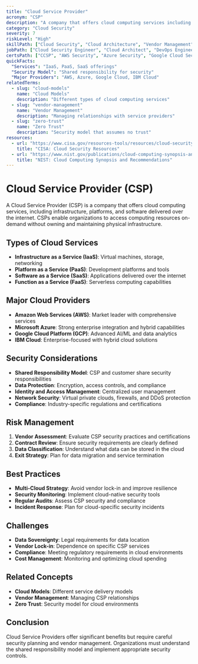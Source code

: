 ```yaml
---
title: "Cloud Service Provider"
acronym: "CSP"
description: "A company that offers cloud computing services including infrastructure, platforms, and software delivered over the internet."
category: "Cloud Security"
severity: 7
riskLevel: "High"
skillPath: ["Cloud Security", "Cloud Architecture", "Vendor Management"]
jobPath: ["Cloud Security Engineer", "Cloud Architect", "DevOps Engineer"]
certsPath: ["CCSP", "AWS Security", "Azure Security", "Google Cloud Security"]
quickFacts:
  "Services": "IaaS, PaaS, SaaS offerings"
  "Security Model": "Shared responsibility for security"
  "Major Providers": "AWS, Azure, Google Cloud, IBM Cloud"
relatedTerms:
  - slug: "cloud-models"
    name: "Cloud Models"
    description: "Different types of cloud computing services"
  - slug: "vendor-management"
    name: "Vendor Management"
    description: "Managing relationships with service providers"
  - slug: "zero-trust"
    name: "Zero Trust"
    description: "Security model that assumes no trust"
resources:
  - url: "https://www.cisa.gov/resources-tools/resources/cloud-security"
    title: "CISA: Cloud Security Resources"
  - url: "https://www.nist.gov/publications/cloud-computing-synopsis-and-recommendations"
    title: "NIST: Cloud Computing Synopsis and Recommendations"
---
```


# Cloud Service Provider (CSP)

A Cloud Service Provider (CSP) is a company that offers cloud computing services, including infrastructure, platforms, and software delivered over the internet. CSPs enable organizations to access computing resources on-demand without owning and maintaining physical infrastructure.

## Types of Cloud Services
- **Infrastructure as a Service (IaaS)**: Virtual machines, storage, networking
- **Platform as a Service (PaaS)**: Development platforms and tools
- **Software as a Service (SaaS)**: Applications delivered over the internet
- **Function as a Service (FaaS)**: Serverless computing capabilities

## Major Cloud Providers
- **Amazon Web Services (AWS)**: Market leader with comprehensive services
- **Microsoft Azure**: Strong enterprise integration and hybrid capabilities
- **Google Cloud Platform (GCP)**: Advanced AI/ML and data analytics
- **IBM Cloud**: Enterprise-focused with hybrid cloud solutions

## Security Considerations
- **Shared Responsibility Model**: CSP and customer share security responsibilities
- **Data Protection**: Encryption, access controls, and compliance
- **Identity and Access Management**: Centralized user management
- **Network Security**: Virtual private clouds, firewalls, and DDoS protection
- **Compliance**: Industry-specific regulations and certifications

## Risk Management
1. **Vendor Assessment**: Evaluate CSP security practices and certifications
2. **Contract Review**: Ensure security requirements are clearly defined
3. **Data Classification**: Understand what data can be stored in the cloud
4. **Exit Strategy**: Plan for data migration and service termination

## Best Practices
- **Multi-Cloud Strategy**: Avoid vendor lock-in and improve resilience
- **Security Monitoring**: Implement cloud-native security tools
- **Regular Audits**: Assess CSP security and compliance
- **Incident Response**: Plan for cloud-specific security incidents

## Challenges
- **Data Sovereignty**: Legal requirements for data location
- **Vendor Lock-in**: Dependence on specific CSP services
- **Compliance**: Meeting regulatory requirements in cloud environments
- **Cost Management**: Monitoring and optimizing cloud spending

## Related Concepts
- **Cloud Models**: Different service delivery models
- **Vendor Management**: Managing CSP relationships
- **Zero Trust**: Security model for cloud environments

## Conclusion

Cloud Service Providers offer significant benefits but require careful security planning and vendor management. Organizations must understand the shared responsibility model and implement appropriate security controls. 